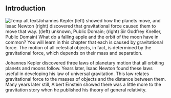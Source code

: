 ## Introduction
![Temp alt text](__MEDIA_URL__CNX_HSPhysics_07_00_Kepler.jpg)<caption>Johannes Kepler (left) showed how the planets move, and Isaac Newton (right) discovered that gravitational force caused them to move that way. ((left) unknown, Public Domain; (right) Sir Godfrey Kneller, Public Domain)</caption>
What do a falling apple and the orbit of the moon have in common? You will learn in this chapter that each is caused by gravitational force. The motion of all celestial objects, in fact, is determined by the gravitational force, which depends on their mass and separation.

Johannes Kepler discovered three laws of planetary motion that all orbiting planets and moons follow. Years later, Isaac Newton found these laws useful in developing his law of universal gravitation. This law relates gravitational force to the masses of objects and the distance between them. Many years later still, Albert Einstein showed there was a little more to the gravitation story when he published his theory of general relativity.

